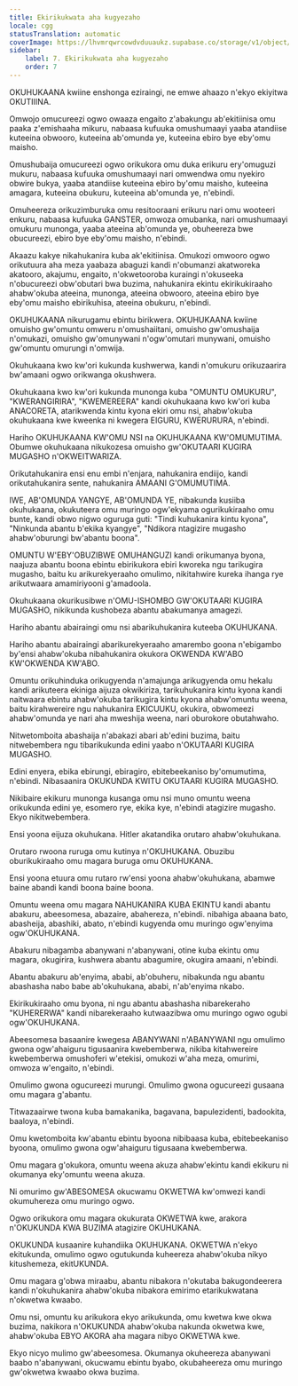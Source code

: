 ```yaml
---
title: Ekirikukwata aha kugyezaho
locale: cgg
statusTranslation: automatic
coverImage: https://lhvmrqwrcowdvduuaukz.supabase.co/storage/v1/object/public/strapi-uploads/small_cover-educacion-fundamental.webp-2d51a7828a2b1309555be27f7e2a61a0.webp
sidebar:
    label: 7. Ekirikukwata aha kugyezaho
    order: 7
---
```

OKUHUKAANA kwiine enshonga eziraingi, ne emwe ahaazo n'ekyo ekiyitwa OKUTIIINA.

Omwojo omucureezi ogwo owaaza engaito z'abakungu ab'ekitiinisa omu paaka z'emishaaha mikuru, nabaasa kufuuka omushumaayi yaaba atandiise kuteeina obwooro, kuteeina ab'omunda ye, kuteeina ebiro bye eby'omu maisho.

Omushubaija omucureezi ogwo orikukora omu duka erikuru ery'omuguzi mukuru, nabaasa kufuuka omushumaayi nari omwendwa omu nyekiro obwire bukya, yaaba atandiise kuteeina ebiro by'omu maisho, kuteeina amagara, kuteeina obukuru, kuteeina ab'omunda ye, n'ebindi.

Omuheereza orikuzimburuka omu resitooraani erikuru nari omu wooteeri enkuru, nabaasa kufuuka GANSTER, omwoza omubanka, nari omushumaayi omukuru munonga, yaaba ateeina ab'omunda ye, obuheereza bwe obucureezi, ebiro bye eby'omu maisho, n'ebindi.

Akaazu kakye nikahukanira kuba ak'ekitiinisa. Omukozi omwooro ogwo orikutuura aha meza yaabaza abaguzi kandi n'obumanzi akatworeka akatooro, akajumu, engaito, n'okwetooroba kuraingi n'okuseeka n'obucureezi obw'obutari bwa buzima, nahukanira ekintu ekirikukiraaho ahabw'okuba ateeina, munonga, ateeina obwooro, ateeina ebiro bye eby'omu maisho ebirikuhisa, ateeina obukuru, n'ebindi.

OKUHUKAANA nikurugamu ebintu birikwera. OKUHUKAANA kwiine omuisho gw'omuntu omweru n'omushaiitani, omuisho gw'omushaija n'omukazi, omuisho gw'omunywani n'ogw'omutari munywani, omuisho gw'omuntu omurungi n'omwija.

Okuhukaana kwo kw'ori kukunda kushwerwa, kandi n'omukuru orikuzaarira bw'amaani ogwo orikwanga okushwera.

Okuhukaana kwo kw'ori kukunda munonga kuba "OMUNTU OMUKURU", "KWERANGIRIRA", "KWEMEREERA" kandi okuhukaana kwo kw'ori kuba ANACORETA, atarikwenda kintu kyona ekiri omu nsi, ahabw'okuba okuhukaana kwe kweenka ni kwegera EIGURU, KWERURURA, n'ebindi.

Hariho OKUHUKAANA KW'OMU NSI na OKUHUKAANA KW'OMUMUTIMA. Obumwe okuhukaana nikukozesa omuisho gw'OKUTAARI KUGIRA MUGASHO n'OKWEITWARIZA.

Orikutahukanira ensi enu embi n'enjara, nahukanira endiijo, kandi orikutahukanira sente, nahukanira AMAANI G'OMUMUTIMA.

IWE, AB'OMUNDA YANGYE, AB'OMUNDA YE, nibakunda kusiiba okuhukaana, okukuteera omu muringo ogw'ekyama ogurikukiraaho omu bunte, kandi obwo nigwo oguruga guti: "Tindi kuhukanira kintu kyona", "Ninkunda abantu b'ekika kyangye", "Ndikora ntagizire mugasho ahabw'oburungi bw'abantu boona".

OMUNTU W'EBY'OBUZIBWE OMUHANGUZI kandi orikumanya byona, naajuza abantu boona ebintu ebirikukora ebiri kworeka ngu tarikugira mugasho, baitu ku arikurekyeraaho omulimo, nikitahwire kureka ihanga rye arikutwaara amamiriyooni g'amadoola.

Okuhukaana okurikusibwe n'OMU-ISHOMBO GW'OKUTAARI KUGIRA MUGASHO, nikikunda kushobeza abantu abakumanya amagezi.

Hariho abantu abairaingi omu nsi abarikuhukanira kuteeba OKUHUKANA.

Hariho abantu abairaingi abarikurekyeraaho amarembo goona n'ebigambo by'ensi ahabw'okuba nibahukanira okukora OKWENDA KW'ABO KW'OKWENDA KW'ABO.

Omuntu orikuhinduka orikugyenda n'amajunga arikugyenda omu hekalu kandi arikuteera ekiniga aijuza okwikiriza, tarikuhukanira kintu kyona kandi naitwaara ebintu ahabw'okuba tarikugira kintu kyona ahabw'omuntu weena, baitu kirahwereire ngu nahukanira EKICUUKU, okukira, obwomeezi ahabw'omunda ye nari aha mweshija weena, nari oburokore obutahwaho.

Nitwetomboita abashaija n'abakazi abari ab'edini buzima, baitu nitwebembera ngu tibarikukunda edini yaabo n'OKUTAARI KUGIRA MUGASHO.

Edini enyera, ebika ebirungi, ebiragiro, ebitebeekaniso by'omumutima, n'ebindi. Nibasaanira OKUKUNDA KWITU OKUTAARI KUGIRA MUGASHO.

Nikibaire ekikuru munonga kusanga omu nsi muno omuntu weena orikukunda edini ye, esomero rye, ekika kye, n'ebindi atagizire mugasho. Ekyo nikitwebembera.

Ensi yoona eijuza okuhukana. Hitler akatandika orutaro ahabw'okuhukana.

Orutaro rwoona ruruga omu kutinya n'OKUHUKANA. Obuzibu oburikukiraaho omu magara buruga omu OKUHUKANA.

Ensi yoona etuura omu rutaro rw'ensi yoona ahabw'okuhukana, abamwe baine abandi kandi boona baine boona.

Omuntu weena omu magara NAHUKANIRA KUBA EKINTU kandi abantu abakuru, abeesomesa, abazaire, abahereza, n'ebindi. nibahiga abaana bato, abasheija, abashiki, abato, n'ebindi kugyenda omu muringo ogw'enyima ogw'OKUHUKANA.

Abakuru nibagamba abanywani n'abanywani, otine kuba ekintu omu magara, okugirira, kushwera abantu abagumire, okugira amaani, n'ebindi.

Abantu abakuru ab'enyima, ababi, ab'obuheru, nibakunda ngu abantu abashasha nabo babe ab'okuhukana, ababi, n'ab'enyima nkabo.

Ekirikukiraaho omu byona, ni ngu abantu abashasha nibarekeraho "KUHERERWA" kandi nibarekeraaho kutwaazibwa omu muringo ogwo ogubi ogw'OKUHUKANA.

Abeesomesa basaanire kwegesa ABANYWANI n'ABANYWANI ngu omulimo gwona ogw'ahaiguru tigusaanira kwebemberwa, nikiba kitahwereire kwebemberwa omushoferi w'etekisi, omukozi w'aha meza, omurimi, omwoza w'engaito, n'ebindi.

Omulimo gwona ogucureezi murungi. Omulimo gwona ogucureezi gusaana omu magara g'abantu.

Titwazaairwe twona kuba bamakanika, bagavana, bapulezidenti, badookita, baaloya, n'ebindi.

Omu kwetomboita kw'abantu ebintu byoona nibibaasa kuba, ebitebeekaniso byoona, omulimo gwona ogw'ahaiguru tigusaana kwebemberwa.

Omu magara g'okukora, omuntu weena akuza ahabw'ekintu kandi ekikuru ni okumanya eky'omuntu weena akuza.

Ni omurimo gw'ABESOMESA okucwamu OKWETWA kw'omwezi kandi okumuhereza omu muringo ogwo.

Ogwo orikukora omu magara okukurata OKWETWA kwe, arakora n'OKUKUNDA KWA BUZIMA atagizire OKUHUKANA.

OKUKUNDA kusaanire kuhandiika OKUHUKANA. OKWETWA n'ekyo ekitukunda, omulimo ogwo ogutukunda kuheereza ahabw'okuba nikyo kitushemeza, ekitUKUNDA.

Omu magara g'obwa miraabu, abantu nibakora n'okutaba bakugondeerera kandi n'okuhukanira ahabw'okuba nibakora emirimo etarikukwatana n'okwetwa kwaabo.

Omu nsi, omuntu ku arikukora ekyo arikukunda, omu kwetwa kwe okwa buzima, nakikora n'OKUKUNDA ahabw'okuba nakunda okwetwa kwe, ahabw'okuba EBYO AKORA aha magara nibyo OKWETWA kwe.

Ekyo nicyo mulimo gw'abeesomesa. Okumanya okuheereza abanywani baabo n'abanywani, okucwamu ebintu byabo, okubaheereza omu muringo gw'okwetwa kwaabo okwa buzima.

